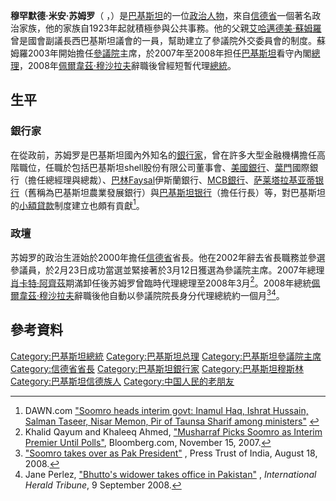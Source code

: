 {{Infobox officeholder
|name          = 穆罕默德·米安·蘇姆羅<br><small>محمد میاں سومرو</small>
|image         = Muhammad Mian Soomro.jpg
|imagesize     = 
|office        = [[巴基斯坦總統|巴基斯坦總統]]<br><small>代理</small>
|primeminister = [[優素福·拉扎·吉拉尼|優素福·拉扎·吉拉尼]]
|term_start    = 2008年8月18日
|term_end      = 2008年9月9日
|predecessor   = [[佩爾韋茲·穆沙拉夫|佩爾韋茲·穆沙拉夫]]
|successor     = [[阿西夫·阿里·扎爾達里|阿西夫·阿里·扎爾達里]]
|office1       = [[巴基斯坦總理|巴基斯坦總理]]
|president1    = [[佩爾韋茲·穆沙拉夫|佩爾韋茲·穆沙拉夫]]
|term_start1   = 2007年11月16日
|term_end1     = 2008年3月5日
|predecessor1  = [[肖卡特·阿齊茲|肖卡特·阿齊茲]]
|successor1    = [[優素福·拉扎·吉拉尼|優素福·拉扎·吉拉尼]]
|office2       = [[巴基斯坦參議院主席|參議院主席]]
|term_start2   = 2008年9月9日
|term_end2     = 2009年3月11日
|predecessor2  = Jan Mohammad Jamali <small>(Acting)</small>
|successor2    = [[法鲁克·奈克|法鲁克·奈克]]
|term_start3   = 2008年3月25日
|term_end3     = 2008年8月18日
|predecessor3  = Jan Mohammad Jamali <small>（代理）</small>
|successor3    = Jan Mohammad Jamali <small>（代理）</small>
|term_start4   = 2003年3月23日
|term_end4     = 2007年11月16日
|predecessor4  = [[瓦希姆·萨贾德|瓦希姆·萨贾德]]
|successor4    = Jan Mohammad Jamali <small>（代理）</small>
|office5       = [[信德省省長|信德省省長]]
|term_start5   = 2000年5月25日
|term_end5     = 2002年12月26日
|predecessor5  = [[阿兹姆·道普特|阿兹姆·道普特]]
|successor5    = Ishrat-ul-Ibad Khan
|birth_date    = {{birth date and age|1950|8|19|df=y}}
|birth_place   = [[巴基斯坦自治領|巴基斯坦自治領]][[喀拉蚩|喀拉蚩]]
|death_date    = 
|death_place   = 
|party         = [[巴基斯坦穆斯林联盟|巴基斯坦穆斯林联盟]] <small>（1985年以前）</small><br>[[巴基斯坦穆斯林联盟_(功能派)|巴基斯坦穆斯林联盟 (功能派)]] <small>（1985–1988）</small><br>[[巴基斯坦穆斯林聯盟（謝里夫派）|巴基斯坦穆斯林聯盟（謝里夫派）]] <small>（1988–2002）</small><br>[[巴基斯坦穆斯林联盟_(领袖派)|巴基斯坦穆斯林联盟 (领袖派)]] <small>（2002至今）</small>
|alma_mater    = [[福爾曼基督教學院|福爾曼基督教學院]]
}}

'''穆罕默德·米安·苏姆罗'''（{{lang-ur|'''محمد میاں سومرو'''，'''Muhammad Mian Soomro'''}} ，{{bd|1950年|8月19日|}}）是[[巴基斯坦|巴基斯坦]]的一位[[政治人物|政治人物]]，來自[[信德省|信德省]]一個著名政治家族，他的家族自1923年起就積極參與公共事務。他的父親[[艾哈邁德美·蘇姆羅|艾哈邁德美·蘇姆羅]]曾是國會副議長西巴基斯坦議會的一員，幫助建立了參議院外交委員會的制度。蘇姆羅2003年開始擔任[[參議院|參議院]]主席，於2007年至2008年担任[[巴基斯坦|巴基斯坦]]看守內閣[[巴基斯坦總理|總理]]，2008年[[佩爾韋茲·穆沙拉夫|佩爾韋茲·穆沙拉夫]]辭職後曾經短暫代理[[巴基斯坦總統|總統]]。

==生平==
===銀行家===
在從政前，苏姆罗是巴基斯坦國內外知名的[[銀行家|銀行家]]，曾在許多大型金融機構擔任高階職位，任職於包括巴基斯坦shell股份有限公司董事會、[[美國銀行|美國銀行]]、[[葉門|葉門]]國際銀行（擔任總經理與總裁）、[[巴林|巴林]]Faysal伊斯蘭銀行、[[MCB銀行|MCB銀行]]、[[萨莱塔拉基亚蒂银行|萨莱塔拉基亚蒂银行]]（舊稱為巴基斯坦農業發展銀行）與[[巴基斯坦银行|巴基斯坦银行]]（擔任行長）等，對巴基斯坦的[[小額貸款|小額貸款]]制度建立也頗有貢獻<ref>DAWN.com [http://www.dawn.com/2007/11/16/top1.htm "Soomro heads interim govt: Inamul Haq, Ishrat Hussain, Salman Taseer, Nisar Memon, Pir of Taunsa Sharif among ministers"] {{Wayback|url=http://www.dawn.com/2007/11/16/top1.htm |date=20081119023539 }}</ref>。

===政壇===
苏姆罗的政治生涯始於2000年擔任[[信德省|信德省]]省長。他在2002年辭去省長職務並參選參議員，於2月23日成功當選並緊接著於3月12日獲選為參議院主席。2007年總理[[肖卡特·阿齊茲|肖卡特·阿齊茲]]期滿卸任後苏姆罗曾臨時代理總理至2008年3月<ref>Khalid Qayum and Khaleeq Ahmed, [http://www.bloomberg.com/apps/news?pid=20601087&sid=aofWBzMdIM24&refer=home "Musharraf Picks Soomro as Interim Premier Until Polls"], Bloomberg.com, November 15, 2007.</ref>。2008年總統[[佩爾韋茲·穆沙拉夫|佩爾韋茲·穆沙拉夫]]辭職後他自動以參議院院長身分代理總統約一個月<ref>[http://www.ptinews.com/pti%5Cptisite.nsf/0/2E820D79C90748E0652574A90051AEA4?OpenDocument "Soomro takes over as Pak President"] {{Wayback|url=http://www.ptinews.com/pti%5Cptisite.nsf/0/2E820D79C90748E0652574A90051AEA4?OpenDocument |date=20190717080424 }}, Press Trust of India, August 18, 2008.</ref><ref>Jane Perlez, [http://www.iht.com/articles/2008/09/09/asia/10pstan.php "Bhutto's widower takes office in Pakistan"] {{Wayback|url=http://www.iht.com/articles/2008/09/09/asia/10pstan.php |date=20080910011045 }}, ''International Herald Tribune'', 9 September 2008.</ref>。

==參考資料==
{{Reflist}}

{{start box}}
{{succession box|[[肖卡特·阿齊茲|肖卡特·阿齊茲]]|[[优素福·拉扎·吉拉尼|优素福·拉扎·吉拉尼]]|[[巴基斯坦总理|巴基斯坦总理]]|2007年11月16日—2008年3月25日}}
{{end box}}

{{start box}}
{{succession box|[[佩爾韋茲·穆沙拉夫|佩爾韋茲·穆沙拉夫]]|[[阿西夫·阿里·扎爾達里|阿西夫·阿里·扎爾達里]]|[[巴基斯坦總統|巴基斯坦總統]]<br>（代理）|2008年8月18日—2008年9月9日}}
{{end box}}

{{start box}}
{{succession box|[[瓦希姆·萨贾德|瓦希姆·萨贾德]]|Jan Mohammad Jamali<br>（代理）|[[巴基斯坦參議院主席|巴基斯坦參議院主席]]|2003年—2008年}}
{{end box}}

{{start box}}
{{succession box|Jan Mohammad Jamali<br>（代理）|Jan Mohammad Jamali<br>（代理）|[[巴基斯坦參議院主席|巴基斯坦參議院主席]]|2008年}}
{{end box}}

{{start box}}
{{succession box|Jan Mohammad Jamali<br>（代理）|[[法鲁克·奈克|法鲁克·奈克]]|[[巴基斯坦參議院主席|巴基斯坦參議院主席]]|2008年-2009年}}
{{end box}}

{{巴基斯坦總統}}

{{PakistaniPMs}}
{{DEFAULTSORT: Soomro, Muhammad Mian}}
[[Category:巴基斯坦總統|Category:巴基斯坦總統]]
[[Category:巴基斯坦总理|Category:巴基斯坦总理]]
[[Category:巴基斯坦參議院主席|Category:巴基斯坦參議院主席]]
[[Category:信德省省長|Category:信德省省長]]
[[Category:巴基斯坦銀行家|Category:巴基斯坦銀行家]]
[[Category:巴基斯坦穆斯林|Category:巴基斯坦穆斯林]]
[[Category:巴基斯坦信德族人|Category:巴基斯坦信德族人]]
[[Category:中国人民的老朋友|Category:中国人民的老朋友]]